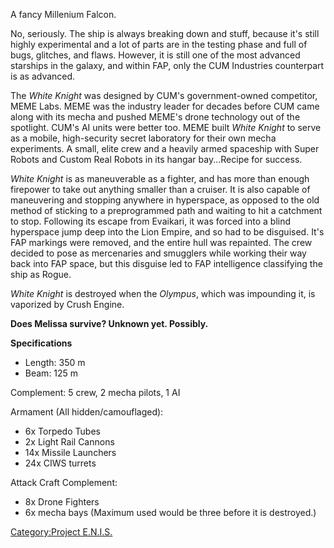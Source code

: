 A fancy Millenium Falcon. 

No, seriously. The ship is always breaking down and stuff, because it's still highly experimental and a lot of parts are in the testing phase and full of bugs, glitches, and flaws. However, it is still one of the most advanced starships in the galaxy, and within FAP, only the CUM Industries counterpart is as advanced. 

The ''White Knight'' was designed by CUM's government-owned competitor, MEME Labs. MEME was the industry leader for decades before CUM came along with its mecha and pushed MEME's drone technology out of the spotlight. CUM's AI units were better too. MEME built ''White Knight'' to serve as a mobile, high-security secret laboratory for their own mecha experiments. A small, elite crew and a heavily armed spaceship with Super Robots and Custom Real Robots in its hangar bay...Recipe for success. 

''White Knight'' is as maneuverable as a fighter, and has more than enough firepower to take out anything smaller than a cruiser. It is also capable of maneuvering and stopping anywhere in hyperspace, as opposed to the old method of sticking to a preprogrammed path and waiting to hit a catchment to stop. Following its escape from Evaikari, it was forced into a blind hyperspace jump deep into the Lion Empire, and so had to be disguised. It's FAP markings were removed, and the entire hull was repainted. The crew decided to pose as mercenaries and smugglers while working their way back into FAP space, but this disguise led to FAP intelligence classifying the ship as Rogue.

''White Knight'' is destroyed when the ''Olympus'', which was impounding it, is vaporized by Crush Engine. 

'''Does Melissa survive? Unknown yet. Possibly.'''

'''Specifications'''
*Length: 350 m
*Beam: 125 m

Complement: 5 crew, 2 mecha pilots, 1 AI

Armament (All hidden/camouflaged):
* 6x Torpedo Tubes
* 2x Light Rail Cannons
* 14x Missile Launchers
* 24x CIWS turrets

Attack Craft Complement:
* 8x Drone Fighters
* 6x mecha bays (Maximum used would be three before it is destroyed.)
{{PENISMecha}}
[[Category:Project E.N.I.S.]]